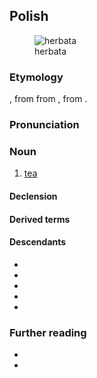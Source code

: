 {{also|herbatą}}
==Polish==
{{wp|lang=pl}}
[[Image:Everything Stops for tea.jpg|thumb|herbata]]

===Etymology===
{{bor+|pl|NL.|[[herba]] [[thea]]}}, from {{der|pl|nl|[[thee]]}} from {{der|pl|ms|teh}}, from {{der|pl|nan|茶|tr=tê}}.

===Pronunciation===
{{pl-p|a=Pl-herbata.ogg}}

===Noun===
{{pl-noun|f|dim=herbatka|aug=herbacina}}

# [[tea]]

====Declension====
{{pl-decl-noun-f}}

====Derived terms====
{{col3|pl|title=adjectives|herbaciany|herbatni|herbatowy}}
{{col3|pl|title=nouns|herbatnik|herbaciarnia|herbatnica|herbaciarka}}

====Descendants====
* {{desc|bor=1|be|гарба́та}}
* {{desc|bor=1|csb|arbata|rabata|erbata|rebata}}
* {{desc|bor=1|lt|arbata}}
* {{desc|bor=1|sgs|erbeta}}
* {{desc|bor=1|uk|герба́та}}

===Further reading===
* {{R:pl:WSJP}}
* {{R:pl:PWN}}

{{C|pl|Tea}}